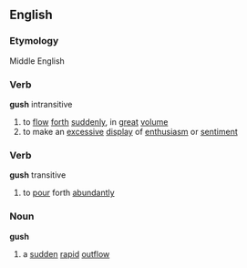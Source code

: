 ==English==
===Etymology===
Middle English
===Verb===
'''gush''' intransitive
# to [[flow]] [[forth]] [[suddenly]], in [[great]] [[volume]]
# to make an [[excessive]] [[display]] of [[enthusiasm]] or [[sentiment]]

===Verb===
'''gush''' transitive
# to [[pour]] forth [[abundantly]]
===Noun===
'''gush'''
# a [[sudden]] [[rapid]] [[outflow]]